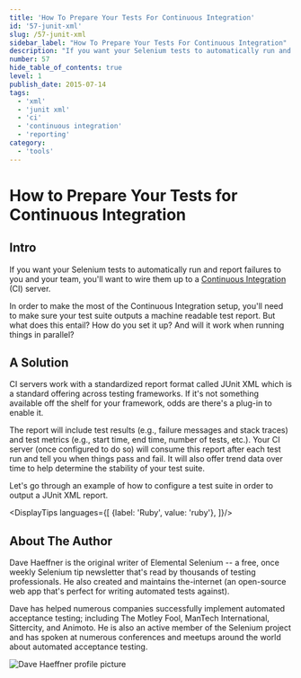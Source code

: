 ```yaml
---
title: 'How To Prepare Your Tests For Continuous Integration'
id: '57-junit-xml'
slug: /57-junit-xml
sidebar_label: "How To Prepare Your Tests For Continuous Integration"
description: "If you want your Selenium tests to automatically run and report failures to you and your team, you'll want to wire them up to a Continuous Integration server."
number: 57
hide_table_of_contents: true
level: 1
publish_date: 2015-07-14
tags:
  - 'xml'
  - 'junit xml'
  - 'ci'
  - 'continuous integration'
  - 'reporting'
category:
  - 'tools'
---
```


# How to Prepare Your Tests for Continuous Integration

## Intro

If you want your Selenium tests to automatically run and report failures to you and your team, you'll want to wire them up to a [Continuous Integration](http://en.wikipedia.org/wiki/Continuous_integration) (CI) server.

In order to make the most of the Continuous Integration setup, you'll need to make sure your test suite outputs a machine readable test report. But what does this entail? How do you set it up? And will it work when running things in parallel?

## A Solution

CI servers work with a standardized report format called JUnit XML which is a standard offering across testing
frameworks. If it's not something available off the shelf for your framework, odds are there's a plug-in to enable it.

The report will include test results (e.g., failure messages and stack traces) and test metrics (e.g., start time,
end time, number of tests, etc.). Your CI server (once configured to do so) will consume this report after each
test run and tell you when things pass and fail. It will also offer trend data over time to help determine the
stability of your test suite.

Let's go through an example of how to configure a test suite in order to output a JUnit XML report.




<DisplayTips languages={[
    {label: 'Ruby', value: 'ruby'},
]}/>


## About The Author

Dave Haeffner is the original writer of Elemental Selenium -- a free, once weekly Selenium tip newsletter that's read
by thousands of testing professionals. He also created and maintains the-internet (an open-source web app that's
perfect for writing automated tests against).

Dave has helped numerous companies successfully implement automated acceptance testing; including The Motley Fool,
ManTech International, Sittercity, and Animoto. He is also an active member of the Selenium project and has spoken
at numerous conferences and meetups around the world about automated acceptance testing.

![Dave Haeffner profile picture](/img/authors/dave-haeffner.jpeg#author-img 'a title')



